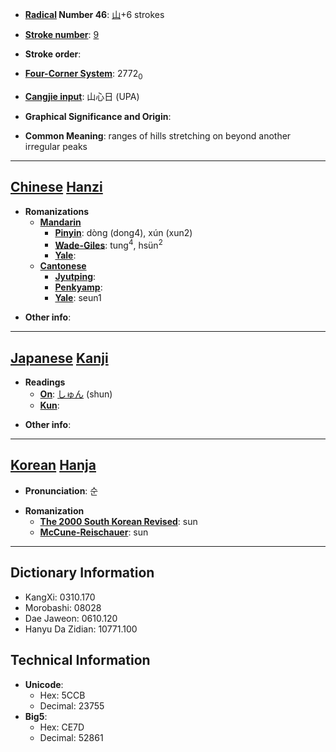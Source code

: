 * '''[[Wiktionary:Chinese radical index| Radical]] Number 46''': [[Wiktionary:Chinese radical index 山|山]]+6 strokes

* '''[[Wiktionary:Chinese total strokes index|Stroke number]]''': [[Wiktionary:Chinese total strokes index 9|9]]

* '''Stroke order''': 

* '''[[Wiktionary:Chinese four corner index|Four-Corner System]]''': 2772<sub>0</sub>

* '''[[Wiktionary:Chinese Cangjie index|Cangjie input]]''': 山心日 (UPA)

* '''Graphical Significance and Origin''': 

* '''Common Meaning''': ranges of hills stretching on beyond another irregular peaks

----

== [[Chinese]] [[Hanzi]] ==

* '''Romanizations'''
** '''[[Mandarin]]'''
*** '''[[Pinyin]]''': dòng (dong4), xún (xun2)
*** '''[[Wade-Giles]]''': tung<sup>4</sup>, hsün<sup>2</sup>
*** '''[[Yale]]''': 
** '''[[Cantonese]]'''
*** '''[[Jyutping]]''':
*** '''[[Penkyamp]]''': 
*** '''[[Yale]]''': seun1

* '''Other info''': 

----

== [[Japanese]] [[Kanji]] ==

* '''Readings'''
** '''[[On]]''': [[しゅん]] (shun)
** '''[[Kun]]''': 

* '''Other info''':  

----

== [[Korean]] [[Hanja]] ==

* '''Pronunciation''': 순

* '''Romanization'''
** '''[[The 2000 South Korean Revised Romanization|The 2000 South Korean Revised]]''': sun
** '''[[McCune-Reischauer]]''': sun

----

== Dictionary Information ==

* KangXi: 0310.170
* Morobashi: 08028
* Dae Jaweon: 0610.120
* Hanyu Da Zidian: 10771.100

== Technical Information ==

* '''Unicode''':
** Hex: 5CCB
** Decimal: 23755
* '''Big5''':
** Hex: CE7D
** Decimal: 52861